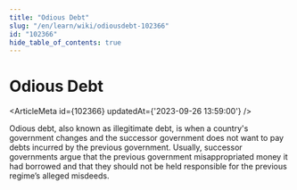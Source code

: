 ```yaml
---
title: "Odious Debt"
slug: "/en/learn/wiki/odiousdebt-102366"
id: "102366"
hide_table_of_contents: true
---
```



# Odious Debt

<ArticleMeta id={102366} updatedAt={'2023-09-26 13:59:00'} />
<div className='border-solid border-b border-t-0 my-4 border-[var(--ifm-color-gray-300)]' />

Odious debt, also known as illegitimate debt, is when a country's government changes and the successor government does not want to pay debts incurred by the previous government. Usually, successor governments argue that the previous government misappropriated money it had borrowed and that they should not be held responsible for the previous regime’s alleged misdeeds.
